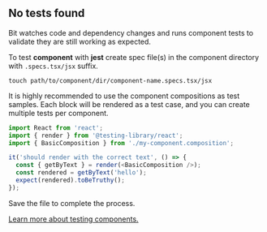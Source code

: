 ## No tests found

Bit watches code and dependency changes and runs component tests to validate they are still working as expected.

To test **component** with **jest** create spec file(s) in the component directory with `.specs.tsx/jsx` suffix.

```shell
touch path/to/component/dir/component-name.specs.tsx/jsx
```

It is highly recommended to use the component compositions as test samples.
Each block will be rendered as a test case, and you can create multiple tests per component.

```js
import React from 'react';
import { render } from '@testing-library/react';
import { BasicComposition } from './my-component.composition';

it('should render with the correct text', () => {
  const { getByText } = render(<BasicComposition />);
  const rendered = getByText('hello');
  expect(rendered).toBeTruthy();
});
```

Save the file to complete the process.

[Learn more about testing components.](https://harmony-docs.bit.dev/building-with-bit/testing-components)
